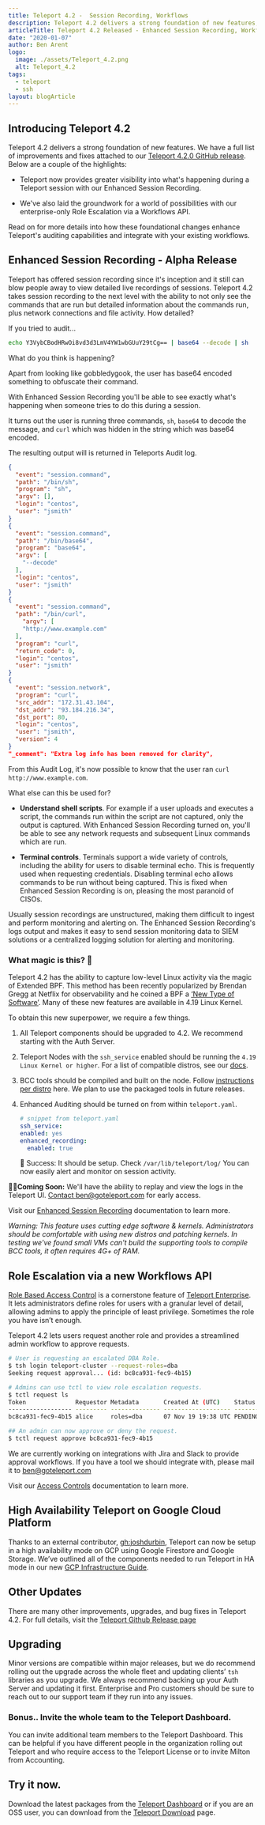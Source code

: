 ```yaml
---
title: Teleport 4.2 -  Session Recording, Workflows
description: Teleport 4.2 delivers a strong foundation of new features, with greater visibility into what's happening during sessions and our new Workflows API.
articleTitle: Teleport 4.2 Released - Enhanced Session Recording, Workflows, and GCP
date: "2020-01-07"
author: Ben Arent
logo:
  image: ./assets/Teleport_4.2.png
  alt: Teleport_4.2
tags:
  - teleport
  - ssh
layout: blogArticle
---
```



## Introducing Teleport 4.2

Teleport 4.2 delivers a strong foundation of new features. We have a full list of improvements and fixes attached to our [Teleport 4.2.0
GitHub release](https://github.com/gravitational/teleport/releases/tag/v4.2.0). Below are a couple of the highlights:

- Teleport now provides greater visibility into what's happening during a
  Teleport session with our Enhanced Session Recording.

- We've also laid the groundwork for a world of possibilities with our
  enterprise-only Role Escalation via a Workflows API.

Read on for more details into how these foundational changes enhance Teleport's
auditing capabilities and integrate with your existing workflows.

## Enhanced Session Recording - Alpha Release

Teleport has offered session recording since it's inception and it still can blow people away to view detailed live recordings of sessions.
Teleport 4.2 takes session recording to the next level with the ability to not only see the commands that are run but detailed information
about the commands run, plus network connections and file activity. How detailed?

If you tried to audit...

```bash
echo Y3VybCBodHRwOi8vd3d3LmV4YW1wbGUuY29tCg== | base64 --decode | sh
```

What do you think is happening?

Apart from looking like gobbledygook, the user has base64 encoded something to obfuscate their command.

With Enhanced Session Recording you'll be able to see exactly what's happening when someone tries to do this during a session.

It turns out the user is running three commands, `sh`, `base64` to decode the message, and `curl` which was hidden in the string which was base64 encoded.

The resulting output will is returned in Teleports Audit log.

```json
{
  "event": "session.command",
  "path": "/bin/sh",
  "program": "sh",
  "argv": [],
  "login": "centos",
  "user": "jsmith"
}
{
  "event": "session.command",
  "path": "/bin/base64",
  "program": "base64",
  "argv": [
    "--decode"
  ],
  "login": "centos",
  "user": "jsmith"
}
{
  "event": "session.command",
  "path": "/bin/curl",
    "argv": [
    "http://www.example.com"
  ],
  "program": "curl",
  "return_code": 0,
  "login": "centos",
  "user": "jsmith"
}
{
  "event": "session.network",
  "program": "curl",
  "src_addr": "172.31.43.104",
  "dst_addr": "93.184.216.34",
  "dst_port": 80,
  "login": "centos",
  "user": "jsmith",
  "version": 4
}
"_comment": "Extra log info has been removed for clarity",
```

From this Audit Log, it's now possible to know that the user ran `curl http://www.example.com`.

What else can this be used for?

- **Understand shell scripts**. For example if a user uploads and executes a script, the commands run within the script are not captured, only the output is captured. With Enhanced Session Recording turned on, you'll be able to see any network requests and subsequent Linux commands which are run.

- **Terminal controls**. Terminals support a wide variety of controls, including the ability for users to disable terminal echo. This is frequently used when requesting credentials. Disabling terminal echo allows commands to be run without being captured. This is fixed when Enhanced Session Recording is on, pleasing the most paranoid of CISOs.

Usually session recordings are unstructured, making them difficult to ingest and perform monitoring and alerting on. The Enhanced Session Recording's logs output and makes it easy to send session monitoring data to SIEM solutions or a centralized logging solution for alerting and monitoring.

### What magic is this? 🔮

Teleport 4.2 has the ability to capture low-level Linux activity via the magic of Extended BPF. This method has been recently popularized by Brendan Gregg at Netflix for observability and he coined a BPF a [‘New Type of Software’](http://www.brendangregg.com/blog/2019-12-02/bpf-a-new-type-of-software.html). Many of these new features are available in 4.19 Linux Kernel.

To obtain this new superpower, we require a few things.

1.  All Teleport components should be upgraded to 4.2. We recommend starting with the Auth Server.
2.  Teleport Nodes with the `ssh_service` enabled should be running the `4.19 Linux Kernel or higher`. For a list of compatible distros, see our [docs](https://goteleport.com/docs/server-access/guides/bpf-session-recording/#1-check-patch-kernel).
3.  BCC tools should be compiled and built on the node.
    Follow [instructions per distro](https://github.com/iovisor/bcc/blob/master/INSTALL.md) here. We plan to use the packaged tools in future releases.
4.  Enhanced Auditing should be turned on from within `teleport.yaml`.

    ```yaml
    # snippet from teleport.yaml
    ssh_service:
    enabled: yes
    enhanced_recording:
      enabled: true
    ```

    🎉 Success: It should be setup. Check `/var/lib/teleport/log/` You can now easily alert and monitor on session activity.

👨‍🔬**Coming Soon:** We'll have the ability to replay and view the logs in the Teleport UI. [Contact
ben@goteleport.com](mailto:ben@goteleport.com) for early access.

Visit our [Enhanced Session Recording](https://goteleport.com/docs/features/enhanced-session-recording) documentation to learn more.

_Warning: This feature uses cutting edge software & kernels. Administrators should be comfortable with using new distros and patching
kernels. In testing we've found small VMs can't build the supporting tools to compile BCC tools, it often requires 4G+ of RAM._

## Role Escalation via a new Workflows API

[Role Based Access Control](https://goteleport.com/docs/access-controls/introduction/) is a cornerstone feature of [Teleport
Enterprise](https://goteleport.com/teleport/features/rbac-for-ssh/). It lets administrators define roles for users with a granular level of detail, allowing
admins to apply the principle of least privilege. Sometimes the role you have isn’t enough.

Teleport 4.2 lets users request another role and provides a streamlined admin workflow to approve requests.

```bash
# User is requesting an escalated DBA Role.
$ tsh login teleport-cluster --request-roles=dba
Seeking request approval... (id: bc8ca931-fec9-4b15)

# Admins can use tctl to view role escalation requests.
$ tctl request ls
Token              Requestor Metadata       Created At (UTC)    Status
------------------ --------- -------------- ------------------- -------
bc8ca931-fec9-4b15 alice     roles=dba      07 Nov 19 19:38 UTC PENDING

## An admin can now approve or deny the request.
$ tctl request approve bc8ca931-fec9-4b15

```

We are currently working on integrations with Jira and Slack to provide approval workflows. If you have a tool we should integrate with,
please mail it to [ben@goteleport.com](mailto:ben@goteleport.com)

Visit our [Access Controls](https://goteleport.com/docs/access-controls/introduction/) documentation to learn more.

## High Availability Teleport on Google Cloud Platform

Thanks to an external contributor, [gh:joshdurbin](https://github.com/gravitational/teleport/pull/2821), Teleport can now be setup in a high
availability mode on GCP using Google Firestore and Google Storage. We’ve outlined all of the components needed to run Teleport in HA mode
in our new [GCP Infrastructure Guide](https://goteleport.com/docs/setup/deployments/gcp/).

<BlogImage
  src="./assets/gcp-teleport.svg"
  width="100%"
  alt="High Availability Teleport on Google Cloud Platform"
/>

## Other Updates

There are many other improvements, upgrades, and bug fixes in Teleport 4.2. For full details, visit the [Teleport Github Release
page](https://github.com/gravitational/teleport/releases/tag/v4.2.0)

<EmailSubscribeViolet />

## Upgrading

Minor versions are compatible within major releases, but we do recommend rolling out the upgrade across the whole fleet and updating
clients’ `tsh` libraries as you upgrade. We always recommend backing up your Auth Server and updating it first. Enterprise and Pro customers
should be sure to reach out to our support team if they run into any issues.

### Bonus.. Invite the whole team to the Teleport Dashboard.

You can invite additional team members to the Teleport Dashboard. This can be helpful if you have different people in the organization
rolling out Teleport and who require access to the Teleport License or to invite Milton from Accounting.

<BlogImage
  src="./assets/dashboard.gravitational.com_add_users.png"
  alt="Inviting team members via the Teleport Dashboard"
/>

## Try it now.

Download the latest packages from the [Teleport Dashboard](https://dashboard.gravitational.com/web/) or if you are an OSS user, you can
download from the [Teleport Download](https://goteleport.com/teleport/download/) page.
